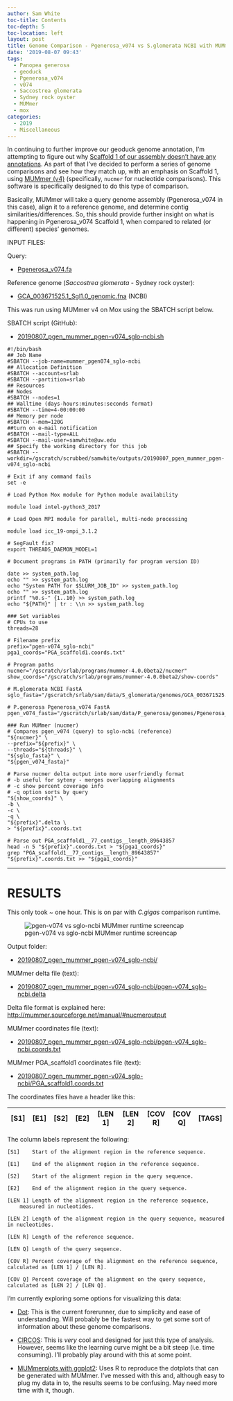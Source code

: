 ```yaml
---
author: Sam White
toc-title: Contents
toc-depth: 5
toc-location: left
layout: post
title: Genome Comparison - Pgenerosa_v074 vs S.glomerata NCBI with MUMmer on Mox
date: '2019-08-07 09:43'
tags:
  - Panopea generosa
  - geoduck
  - Pgenerosa_v074
  - v074
  - Saccostrea glomerata
  - Sydney rock oyster
  - MUMmer
  - mox
categories:
  - 2019
  - Miscellaneous
---
```

In continuing to further improve our geoduck genome annotation, I'm attempting to figure out why [Scaffold 1 of our assembly doesn't have any annotations](https://github.com/RobertsLab/resources/issues/721). As part of that I've decided to perform a series of genome comparisons and see how they match up, with an emphasis on Scaffold 1, using [MUMmer (v4)](https://github.com/mummer4/mummer) (specifically, `nucmer` for nucleotide comparisons). This software is specifically designed to do this type of comparison.

Basically, MUMmer will take a query genome assembly (Pgenerosa_v074 in this case), align it to a reference genome, and determine contig similarities/differences. So, this should provide further insight on what is happening in Pgenerosa_v074 Scaffold 1, when compared to related (or different) species' genomes.

INPUT FILES:

Query:

- [Pgenerosa_v074.fa](http://owl.fish.washington.edu/halfshell/genomic-databank/Pgenerosa_v074.fa)

Reference genome (_Saccostrea glomerata_ - Sydney rock oyster):

- [GCA_003671525.1_Sgl1.0_genomic.fna](ftp://ftp.ncbi.nlm.nih.gov/genomes/all/GCA/003/671/525/GCA_003671525.1_Sgl1.0/GCA_003671525.1_Sgl1.0_genomic.fna.gz) (NCBI)


This was run using MUMmer v4 on Mox using the SBATCH script below.

SBATCH script (GitHub):

- [20190807_pgen_mummer_pgen-v074_sglo-ncbi.sh](https://github.com/RobertsLab/sams-notebook/blob/master/sbatch_scripts/20190807_pgen_mummer_pgen-v074_sglo-ncbi.sh)

```shell
#!/bin/bash
## Job Name
#SBATCH --job-name=mummer_pgen074_sglo-ncbi
## Allocation Definition
#SBATCH --account=srlab
#SBATCH --partition=srlab
## Resources
## Nodes
#SBATCH --nodes=1
## Walltime (days-hours:minutes:seconds format)
#SBATCH --time=4-00:00:00
## Memory per node
#SBATCH --mem=120G
##turn on e-mail notification
#SBATCH --mail-type=ALL
#SBATCH --mail-user=samwhite@uw.edu
## Specify the working directory for this job
#SBATCH --workdir=/gscratch/scrubbed/samwhite/outputs/20190807_pgen_mummer_pgen-v074_sglo-ncbi

# Exit if any command fails
set -e

# Load Python Mox module for Python module availability

module load intel-python3_2017

# Load Open MPI module for parallel, multi-node processing

module load icc_19-ompi_3.1.2

# SegFault fix?
export THREADS_DAEMON_MODEL=1

# Document programs in PATH (primarily for program version ID)

date >> system_path.log
echo "" >> system_path.log
echo "System PATH for $SLURM_JOB_ID" >> system_path.log
echo "" >> system_path.log
printf "%0.s-" {1..10} >> system_path.log
echo "${PATH}" | tr : \\n >> system_path.log

### Set variables
# CPUs to use
threads=28

# Filename prefix
prefix="pgen-v074_sglo-ncbi"
pga1_coords="PGA_scaffold1.coords.txt"

# Program paths
nucmer="/gscratch/srlab/programs/mummer-4.0.0beta2/nucmer"
show_coords="/gscratch/srlab/programs/mummer-4.0.0beta2/show-coords"

# M.glomerata NCBI FastA
sglo_fasta="/gscratch/srlab/sam/data/S_glomerata/genomes/GCA_003671525.1_Sgl1.0_genomic.fna"

# P.generosa Pgenerosa_v074 FastA
pgen_v074_fasta="/gscratch/srlab/sam/data/P_generosa/genomes/Pgenerosa_v074.fa"

### Run MUMmer (nucmer)
# Compares pgen_v074 (query) to sglo-ncbi (reference)
"${nucmer}" \
--prefix="${prefix}" \
--threads="${threads}" \
"${sglo_fasta}" \
"${pgen_v074_fasta}"

# Parse nucmer delta output into more userfriendly format
# -b useful for syteny - merges overlapping alignments
# -c show percent coverage info
# -q option sorts by query
"${show_coords}" \
-b \
-c \
-q \
"${prefix}".delta \
> "${prefix}".coords.txt

# Parse out PGA_scaffold1__77_contigs__length_89643857
head -n 5 "${prefix}".coords.txt > "${pga1_coords}"
grep "PGA_scaffold1__77_contigs__length_89643857" "${prefix}".coords.txt >> "${pga1_coords}"
```

---

# RESULTS

This only took ~ one hour. This is on par with _C.gigas_ comparison runtime.

![pgen-v074 vs sglo-ncbi MUMmer runtime screencap](https://github.com/RobertsLab/sams-notebook/blob/master/images/screencaps/20190807_mummer_pgen-074_sglo-ncbi_runtime.png?raw=true)

Output folder:

- [20190807_pgen_mummer_pgen-v074_sglo-ncbi/](https://gannet.fish.washington.edu/Atumefaciens/20190807_pgen_mummer_pgen-v074_sglo-ncbi)

MUMmer delta file (text):

- [20190807_pgen_mummer_pgen-v074_sglo-ncbi/pgen-v074_sglo-ncbi.delta](https://gannet.fish.washington.edu/Atumefaciens/20190807_pgen_mummer_pgen-v074_sglo-ncbi/pgen-v074_sglo-ncbi.delta)

Delta file format is explained here: [http://mummer.sourceforge.net/manual/#nucmeroutput](http://mummer.sourceforge.net/manual/#nucmeroutput)

MUMmer coordinates file (text):

- [20190807_pgen_mummer_pgen-v074_sglo-ncbi/pgen-v074_sglo-ncbi.coords.txt](https://gannet.fish.washington.edu/Atumefaciens/20190807_pgen_mummer_pgen-v074_sglo-ncbi/pgen-v074_sglo-ncbi.coords.txt)

MUMmer PGA_scaffold1 coordinates file (text):

- [20190807_pgen_mummer_pgen-v074_sglo-ncbi/PGA_scaffold1.coords.txt](https://gannet.fish.washington.edu/Atumefaciens/20190807_pgen_mummer_pgen-v074_sglo-ncbi/PGA_scaffold1.coords.txt)


The coordinates files have a header like this:

| [S1]  |   [E1] | [S2]  |   [E2] | [LEN 1] | [LEN 2] | [COV R] | [COV Q] | [TAGS] |
|-------|--------|-------|--------|---------|---------|---------|---------|--------|

The column labels represent the following:

```
[S1]    Start of the alignment region in the reference sequence.

[E1]    End of the alignment region in the reference sequence.

[S2]    Start of the alignment region in the query sequence.

[E2]    End of the alignment region in the query sequence.

[LEN 1] Length of the alignment region in the reference sequence,
    measured in nucleotides.

[LEN 2] Length of the alignment region in the query sequence, measured in nucleotides.

[LEN R] Length of the reference sequence.

[LEN Q] Length of the query sequence.

[COV R] Percent coverage of the alignment on the reference sequence, calculated as [LEN 1] / [LEN R].

[COV Q] Percent coverage of the alignment on the query sequence, calculated as [LEN 2] / [LEN Q].
```

I'm currently exploring some options for visualizing this data:

- [Dot](https://github.com/dnanexus/dot): This is the current forerunner, due to simplicity and ease of understanding. Will probably be the fastest way to get some sort of information about these genome comparisons.

- [CIRCOS](http://circos.ca/): This is _very_ cool and designed for just this type of analysis. However, seems like the learning curve might be a bit steep (i.e. time consuming). I'll probably play around with this at some point.

- [MUMmerplots with ggplot2](https://jmonlong.github.io/Hippocamplus/2017/09/19/mummerplots-with-ggplot2/): Uses R to reproduce the dotplots that can be generated with MUMmer. I've messed with this and, although easy to plug my data in to, the results seems to be confusing. May need more time with it, though.
